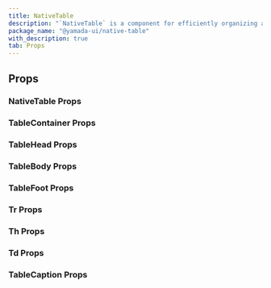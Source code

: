```yaml
---
title: NativeTable
description: "`NativeTable` is a component for efficiently organizing and displaying data."
package_name: "@yamada-ui/native-table"
with_description: true
tab: Props
---
```


## Props

### NativeTable Props

<PropsCard
  name="colorScheme"
  type='"whiteAlpha" | "blackAlpha" | "gray" | "zinc" | "neutral" | "stone" | "red" | "rose" | "pink" | "orange" | "amber" | "yellow" | "lime" | "green" | "emerald" | "teal" | "cyan" | "sky" | "blue" | "indigo" | "violet" | "purple" | "fuchsia"'
  description="The visual color appearance of the component."
/>
<PropsCard
  name="highlightOnHover"
  type="boolean"
  description="If `true`, highlight the row when the table row is hovered."
/>
<PropsCard
  name="layout"
  type='"fixed" | "-moz-initial" | "inherit" | "initial" | "revert" | "revert-layer" | "unset" | "auto" | ResponsiveObject<TableLayout | undefined> | ColorModeArray<...> | ((theme: StyledTheme) => UIValue<...>)'
  description="The CSS `table-layout` property."
/>
<PropsCard
  name="size"
  type='"sm" | "md" | "lg" | "xl"'
  description="The size of the NativeTable."
/>
<PropsCard
  name="variant"
  type='"simple" | "striped" | "unstyled"'
  description="The variant of the NativeTable."
/>
<PropsCard
  name="withBorder"
  type="boolean"
  description="If `true`, display the outer border of the table."
/>
<PropsCard
  name="withColumnBorders"
  type="boolean"
  description="If `true`, display line on the columns of the table."
/>

### TableContainer Props

### TableHead Props

### TableBody Props

### TableFoot Props

### Tr Props

### Th Props

<PropsCard
  name="isNumeric"
  type="boolean"
  description="Aligns the cell content to the right."
/>

### Td Props

<PropsCard
  name="isNumeric"
  type="boolean"
  description="Aligns the cell content to the right."
/>

### TableCaption Props

<PropsCard
  name="placement"
  type='"top" | "bottom"'
  description="The placement of the table caption."
/>
